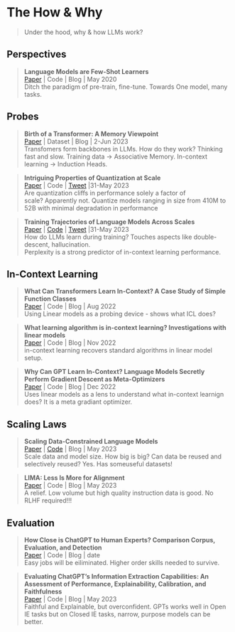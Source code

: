 # The How & Why
> Under the hood, why & how LLMs work?

## Perspectives
> **Language Models are Few-Shot Learners **\
[Paper](https://arxiv.org/abs/2005.14165) | Code | Blog | May 2020 \
Ditch the paradigm of pre-train, fine-tune. Towards One model, many tasks.

## Probes

>**Birth of a Transformer: A Memory Viewpoint ** \
[Paper](https://arxiv.org/abs/2306.00802) | Dataset | Blog | 2-Jun 2023 \
Transfomers form backbones in LLMs. How do they work? Thinking fast and slow.
Training data -> Associative Memory. In-context learning ->  Induction Heads.

>**Intriguing Properties of Quantization at Scale ** \
[Paper](https://arxiv.org/abs/2305.19268) | Code | [Tweet](https://twitter.com/sarahookr/status/1663925847890497539?s=20) |31-May 2023 \
Are quantization cliffs in performance solely a factor of scale?\ Apparently not. Quantize models ranging in size from 410M to 52B with minimal degradation in performance

>**Training Trajectories of Language Models Across Scales ** \
[Paper](https://arxiv.org/abs/2212.09803) | [Code](https://github.com/xiamengzhou/training_trajectory_analysis) | [Tweet](https://twitter.com/xiamengzhou/status/1663742017568899073?s=20) |31-May 2023 \
How do LLMs learn during training? Touches aspects like double-descent, hallucination.\
Perplexity is a strong predictor of in-context learning performance.

## In-Context Learning

> **What Can Transformers Learn In-Context? A Case Study of Simple Function Classes **\
[Paper](https://arxiv.org/abs/2208.01066) | Code | Blog | Aug 2022 \
Using Linear models as a probing device - shows what ICL does?

> **What learning algorithm is in-context learning? Investigations with linear models **\
[Paper](https://arxiv.org/abs/2211.15661) | Code | Blog | Nov 2022 \
in-context learning recovers standard algorithms in linear model setup. 

> **Why Can GPT Learn In-Context? Language Models Secretly Perform Gradient Descent as Meta-Optimizers **\
[Paper](https://arxiv.org/abs/2212.10559v2) | Code | Blog | Dec 2022 \
Uses linear models as a lens to understand what in-context learnign does? It is a meta gradiant optimizer.

## Scaling Laws

> **Scaling Data-Constrained Language Models **\
[Paper](https://arxiv.org/abs/2305.16264) | [Code](https://github.com/huggingface/datablations) | Blog | May 2023 \
Scale data and model size. How big is big? Can data be reused and selectively reused? Yes. Has someuseful datasets! 

> **LIMA: Less Is More for Alignment **\
[Paper](https://arxiv.org/abs/2305.11206) | Code | Blog | May 2023 \
A relief. Low volume but high quality instruction data is good. No RLHF required!!!

## Evaluation
> **How Close is ChatGPT to Human Experts? Comparison Corpus, Evaluation, and Detection **\
[Paper](https://arxiv.org/abs/2301.07597) | Code | Blog | date \
Easy jobs will be eiliminated. Higher order skills needed to survive. 

> **Evaluating ChatGPT's Information Extraction Capabilities: An Assessment of Performance, Explainability, Calibration, and Faithfulness **\
[Paper](https://arxiv.org/abs/2304.11633) | Code | Blog | May 2023 \
Faithful and Explainable, but overconfident. GPTs works well in Open IE tasks but on Closed IE tasks, narrow, purpose models can be better.